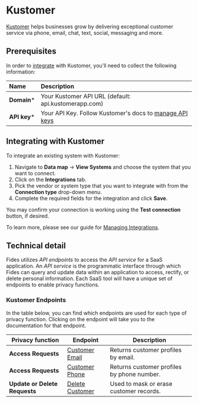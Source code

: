 
# Kustomer

[Kustomer](https://www.kustomer.com) helps businesses grow by delivering exceptional customer service via phone, email, chat, text, social, messaging and more.

## Prerequisites

In order to [integrate](../) with Kustomer, you'll need to collect the following information:

| Name          | Description                                                                                                                                                                                                                            |
| :------------ | :------------------------------------------------------------------------------------------------------------------------------------------------------------------------------------------------------------------------------------- |
| **Domain***  | Your Kustomer API URL (default: api.kustomerapp.com)                                                                                                                                                                                  |
| **API key*** | Your API Key. Follow Kustomer's docs to [manage API keys](https://developer.kustomer.com/kustomer-api-docs/reference/authentication) | 

## Integrating with Kustomer

To integrate an existing system with Kustomer:

1. Navigate to **Data map** → **View Systems** and choose the system that you want to connect.
2. Click on the **Integrations** tab.
3. Pick the vendor or system type that you want to integrate with from the **Connection type** drop-down menu.
4. Complete the required fields for the integration and click **Save**.

You may confirm your connection is working using the **Test connection** button, if desired.

To learn more, please see our guide for [Managing Integrations](/user-guides/integrations/manage-integrations).

## Technical detail

Fides utilizes _API endpoints_ to access the _API service_ for a SaaS application. An _API service_ is the programmatic interface through which Fides can query and update data within an application to access, rectify, or delete personal information. Each SaaS tool will have a unique set of endpoints to enable privacy functions.

### Kustomer Endpoints

In the table below, you can find which endpoints are used for each type of privacy function. Clicking on the endpoint will take you to the documentation for that endpoint.

| Privacy function              | Endpoint                                                                                        | Description                                          |
| ----------------------------- | ----------------------------------------------------------------------------------------------- | ---------------------------------------------------- |
| **Access Requests**           | [Customer Email](https://developer.kustomer.com/kustomer-api-docs/reference/getcustomerbyemail) | Returns customer profiles by email.         |
| **Access Requests**           | [Customer Phone](https://developer.kustomer.com/kustomer-api-docs/reference/getcustomerbyphone) | Returns customer profiles by phone number.       |
| **Update or Delete Requests** | [Delete Customer](https://developer.kustomer.com/kustomer-api-docs/reference/deletecustomer)    | Used to mask or erase customer records. |

